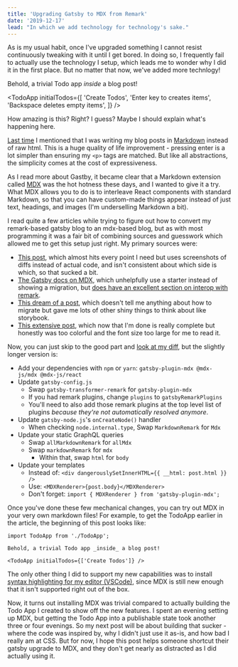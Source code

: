 ```yaml
---
title: 'Upgrading Gatsby to MDX from Remark'
date: '2019-12-17'
lead: "In which we add technology for technology's sake."
---
```



As is my usual habit, once I've upgraded something I cannot resist continuously tweaking with it until I get bored. In doing so, I frequently fail to actually use the technology I setup, which leads me to wonder why I did it in the first place. But no matter that now, we've added more technlogy!

Behold, a trivial Todo app _inside_ a blog post!

<TodoApp
  initialTodos={[
    'Create Todos',
    'Enter key to creates items',
    'Backspace deletes empty items',
  ]}
/>

How amazing is this? Right? I guess? Maybe I should explain what's happening here.

[Last time](/weblog/zack/2019/11/blog-of-my-dreams/) I mentioned that I was writing my blog posts in [Markdown](https://github.com/adam-p/markdown-here/wiki/Markdown-Cheatsheet) instead of raw html. This is a huge quality of life improvement - pressing enter is a lot simpler than ensuring my `<p>` tags are matched. But like all abstractions, the simplicity comes at the cost of expressiveness.

As I read more about Gastby, it became clear that a Markdown extension called [MDX](https://mdxjs.com/) was the hot hotness these days, and I wanted to give it a try. What MDX allows you to do is to interleave React components with standard Markdown, so that you can have custom-made things appear instead of just text, headings, and images (I'm underselling Markdown a bit).

I read quite a few articles while trying to figure out how to convert my remark-based gatsby blog to an mdx-based blog, but as with most programming it was a fair bit of combining sources and guesswork which allowed me to get this setup just right. My primary sources were:

- [This post](https://blog.scottspence.me/convert-gatsby-default-blog-to-use-mdx), which almost hits every point I need but uses screenshots of diffs instead of actual code, and isn't consistent about which side is which, so that sucked a bit.
- [The Gatsby docs on MDX](https://www.gatsbyjs.org/docs/mdx/getting-started/), which unhelpfully use a starter instead of showing a migration, but [does have an excellent section on interop with remark](https://www.gatsbyjs.org/docs/mdx/plugins/).
- [This dream of a post](https://dev.to/whoisryosuke/redesigning-my-blog-using-gatsby-and-mdx-254c), which doesn't tell me anything about how to migrate but gave me lots of other shiny things to think about like storybook.
- [This extensive post](https://alligator.io/gatsbyjs/mdx-in-gatsby/), which now that I'm done is really complete but honestly was too colorful and the font size too large for me to read it.

Now, you can just skip to the good part and [look at my diff](https://github.com/zandaleph/bookish-carnival/commit/9a29fce5c97cff88c60c802851548b99fe9664fc), but the slightly longer version is:

- Add your dependencies with `npm` or `yarn`: `gatsby-plugin-mdx @mdx-js/mdx @mdx-js/react`
- Update `gatsby-config.js`
  - Swap `gatsby-transformer-remark` for `gatsby-plugin-mdx`
  - If you had remark plugins, change `plugins` to `gatsbyRemarkPlugins`
  - You'll need to also add those remark plugins at the top level list of plugins _because they're not automatically resolved anymore_.
- Update `gatsby-node.js`'s `onCreateNode()` handler
  - When checking `node.internal.type`, Swap `MarkdownRemark` for `Mdx`
- Update your static GraphQL queries
  - Swap `allMarkdownRemark` for `allMdx`
  - Swap `markdownRemark` for `mdx`
    - Within that, swap `html` for `body`
- Update your templates
  - Instead of: `<div dangerouslySetInnerHTML={{ __html: post.html }} />`
  - Use: `<MDXRenderer>{post.body}</MDXRenderer>`
  - Don't forget: `import { MDXRenderer } from 'gatsby-plugin-mdx';`

Once you've done these few mechanical changes, you can try out MDX in your very own markdown files! For example, to get the TodoApp earlier in the article, the beginning of this post looks like:

```mdx
import TodoApp from './TodoApp';

Behold, a trivial Todo app _inside_ a blog post!

<TodoApp initialTodos={['Create Todos']} />
```

The only other thing I did to support my new capabilities was to install [syntax highlighting for my editor (VSCode)](https://marketplace.visualstudio.com/items?itemName=silvenon.mdx), since MDX is still new enough that it isn't supported right out of the box.

Now, it turns out installing MDX was trivial compared to actually building the Todo App I created to show off the new features. I spent an evening setting up MDX, but getting the Todo App into a publishable state took another three or four evenings. So my next post will be about building that sucker - where the code was inspired by, why I didn't just use it as-is, and how bad I really am at CSS. But for now, I hope this post helps someone shortcut their gatsby upgrade to MDX, and they don't get nearly as distracted as I did actually using it.
